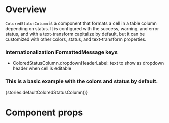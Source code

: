 
<Meta title="Modules/Listview/Components/ColoredStatusColumn" component={ColoredStatusColumn} />

# Overview

`ColoredStatusColumn` is a component that formats a cell in a table column depending on status. It is configured with the success, warning, and error status, and with a text-transform capitalize by default, but it can be customized with other colors, status, and text-transform properties.

### Internationalization FormattedMessage keys

-   ColoredStatusColumn.dropdownHeaderLabel: text to show as dropdown header when cell is editable

### This is a basic example with the colors and status by default.

<Preview>
    <Story name="ColoredStatusColumn">{stories.defaultColoredStatusColumn()}</Story>
</Preview>

# Component props

<Props of={ColoredStatusColumn} />
